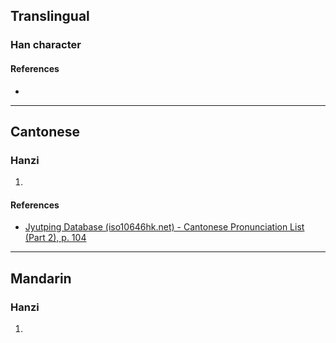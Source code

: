 {{character info/new}}
==Translingual==

===Han character===
{{Han char|rn=57|rad=弓|as=07|sn=10|four=|canj=NRB|ids=⿰弓肙}}

====References====
* {{Han ref|kx=0359.010|dkj=09792|dj=0675.180|hdz=20996.120|uh=5F32|ud=24370}}

----

==Cantonese==

===Hanzi===
{{yue-hanzi|jyut=[[hyun1]]|y=hyun1}}

# {{defn|lang=yue|sort=弓07}}

====References====
* [http://www.iso10646hk.net/jp/document/download.jsp Jyutping Database (iso10646hk.net) - Cantonese Pronunciation List (Part 2), p. 104]

----

==Mandarin==

===Hanzi===
{{cmn-hanzi|pin=[[xuān]] ([[xuan1]])|wg=hsüan<sup>1</sup>}}

# {{defn|lang=cmn|sort=弓07}}